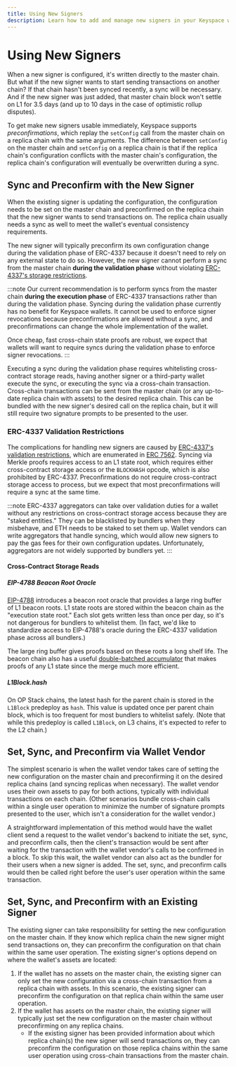 ```yaml
---
title: Using New Signers
description: Learn how to add and manage new signers in your Keyspace wallet
---
```


# Using New Signers

When a new signer is configured, it's written directly to the master chain. But what if the new signer wants to start sending transactions on another chain? If that chain hasn't been synced recently, a sync will be necessary. And if the new signer was just added, that master chain block won't settle on L1 for 3.5 days (and up to 10 days in the case of optimistic rollup disputes).

To get make new signers usable immediately, Keyspace supports *preconfirmations*, which replay the `setConfig` call from the master chain on a replica chain with the same arguments. The difference between `setConfig` on the master chain and `setConfig` on a replica chain is that if the replica chain's configuration conflicts with the master chain's configuration, the replica chain's configuration will eventually be overwritten during a sync.

## Sync and Preconfirm with the New Signer

When the existing signer is updating the configuration, the configuration needs to be set on the master chain and preconfirmed on the replica chain that the new signer wants to send transactions on. The replica chain usually needs a sync as well to meet the wallet's eventual consistency requirements.

The new signer will typically preconfirm its own configuration change during the validation phase of ERC-4337 because it doesn't need to rely on any external state to do so. However, the new signer cannot perform a sync from the master chain **during the validation phase** without violating [ERC-4337's storage restrictions](#erc-4337-validation-restrictions).

:::note
Our current recommendation is to perform syncs from the master chain **during the execution phase** of ERC-4337 transactions rather than during the validation phase. Syncing during the validation phase currently has no benefit for Keyspace wallets. It cannot be used to enforce signer revocations because preconfirmations are allowed without a sync, and preconfirmations can change the whole implementation of the wallet.

Once cheap, fast cross-chain state proofs are robust, we expect that wallets will want to require syncs during the validation phase to enforce signer revocations.
:::

Executing a sync during the validation phase requires whitelisting cross-contract storage reads, having another signer or a third-party wallet execute the sync, or executing the sync via a cross-chain transaction. Cross-chain transactions can be sent from the master chain (or any up-to-date replica chain with assets) to the desired replica chain. This can be bundled with the new signer's desired call on the replica chain, but it will still require two signature prompts to be presented to the user.

### ERC-4337 Validation Restrictions

The complications for handling new signers are caused by [ERC-4337's validation restrictions](https://eips.ethereum.org/EIPS/eip-4337), which are enumerated in [ERC 7562](https://eips.ethereum.org/EIPS/eip-7562). Syncing via Merkle proofs requires access to an L1 state root, which requires either cross-contract storage access or the `BLOCKHASH` opcode, which is also prohibited by ERC-4337. Preconfirmations do not require cross-contract storage access to process, but we expect that most preconfirmations will require a sync at the same time.

:::note
ERC-4337 aggregators can take over validation duties for a wallet without any restrictions on cross-contract storage access because they are "staked entities." They can be blacklisted by bundlers when they misbehave, and ETH needs to be staked to set them up. Wallet vendors can write aggregators that handle syncing, which would allow new signers to pay the gas fees for their own configuration updates. Unfortunately, aggregators are not widely supported by bundlers yet.
:::

#### Cross-Contract Storage Reads

##### EIP-4788 Beacon Root Oracle

[EIP-4788](https://eips.ethereum.org/EIPS/eip-4788) introduces a beacon root oracle that provides a large ring buffer of L1 beacon roots. L1 state roots are stored within the beacon chain as the "execution state root." Each slot gets written less than once per day, so it's not dangerous for bundlers to whitelist them. (In fact, we'd like to standardize access to EIP-4788's oracle during the ERC-4337 validation phase across all bundlers.)

The large ring buffer gives proofs based on these roots a long shelf life. The beacon chain also has a useful [double-batched accumulator](https://eth2book.info/capella/part3/containers/state/) that makes proofs of any L1 state since the merge much more efficient.

##### L1Block.hash

On OP Stack chains, the latest hash for the parent chain is stored in the `L1Block` predeploy as `hash`. This value is updated once per parent chain block, which is too frequent for most bundlers to whitelist safely. (Note that while this predeploy is called `L1Block`, on L3 chains, it's expected to refer to the L2 chain.)


## Set, Sync, and Preconfirm via Wallet Vendor

The simplest scenario is when the wallet vendor takes care of setting the new configuration on the master chain and preconfirming it on the desired replica chains (and syncing replicas when necessary). The wallet vendor uses their own assets to pay for both actions, typically with individual transactions on each chain. (Other scenarios bundle cross-chain calls within a single user operation to minimize the number of signature prompts presented to the user, which isn't a consideration for the wallet vendor.)

A straightforward implementation of this method would have the wallet client send a request to the wallet vendor's backend to initiate the set, sync, and preconfirm calls, then the client's transaction would be sent after waiting for the transaction with the wallet vendor's calls to be confirmed in a block. To skip this wait, the wallet vendor can also act as the bundler for their users when a new signer is added. The set, sync, and preconfirm calls would then be called right before the user's user operation within the same transaction.

## Set, Sync, and Preconfirm with an Existing Signer

The existing signer can take responsibility for setting the new configuration on the master chain. If they know which replica chain the new signer might send transactions on, they can preconfirm the configuration on that chain within the same user operation. The existing signer's options depend on where the wallet's assets are located:

1. If the wallet has no assets on the master chain, the existing signer can only set the new configuration via a cross-chain transaction from a replica chain with assets. In this scenario, the existing signer can preconfirm the configuration on that replica chain within the same user operation.
2. If the wallet has assets on the master chain, the existing signer will typically just set the new configuration on the master chain without preconfirming on any replica chains.
   - If the existing signer has been provided information about which replica chain(s) the new signer will send transactions on, they can preconfirm the configuration on those replica chains within the same user operation using cross-chain transactions from the master chain.
